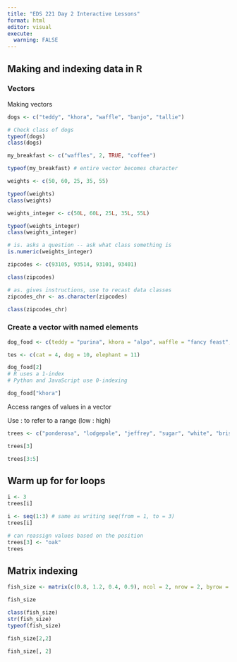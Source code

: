 ```yaml
---
title: "EDS 221 Day 2 Interactive Lessons"
format: html
editor: visual
execute: 
  warning: FALSE
---
```


## Making and indexing data in R

### Vectors

Making vectors

```r
dogs <- c("teddy", "khora", "waffle", "banjo", "tallie")

# Check class of dogs
typeof(dogs)
class(dogs)
```

```r
my_breakfast <- c("waffles", 2, TRUE, "coffee")

typeof(my_breakfast) # entire vector becomes character
```

```r
weights <- c(50, 60, 25, 35, 55)

typeof(weights)
class(weights)
```

```r
weights_integer <- c(50L, 60L, 25L, 35L, 55L)

typeof(weights_integer)
class(weights_integer)
```

```r
# is. asks a question -- ask what class something is
is.numeric(weights_integer)
```

```r
zipcodes <- c(93105, 93514, 93101, 93401)

class(zipcodes)

# as. gives instructions, use to recast data classes
zipcodes_chr <- as.character(zipcodes)

class(zipcodes_chr)
```

### Create a vector with named elements

```r
dog_food <- c(teddy = "purina", khora = "alpo", waffle = "fancy feast", banjo = "blue diamond", tallie = "farmer's dog")

tes <- c(cat = 4, dog = 10, elephant = 11)
```

```r
dog_food[2]
# R uses a 1-index
# Python and JavaScript use 0-indexing
```

```r
dog_food["khora"]
```

Access ranges of values in a vector

Use : to refer to a range (low : high)

```r
trees <- c("ponderosa", "lodgepole", "jeffrey", "sugar", "white", "bristlecone")

trees[3]

trees[3:5]
```

## Warm up for for loops

```r
i <- 3
trees[i]
```

```r
i <- seq(1:3) # same as writing seq(from = 1, to = 3)
trees[i]
```

```r
# can reassign values based on the position
trees[3] <- "oak"
trees
```

## Matrix indexing

```r
fish_size <- matrix(c(0.8, 1.2, 0.4, 0.9), ncol = 2, nrow = 2, byrow = FALSE)

fish_size

class(fish_size)
str(fish_size)
typeof(fish_size)

fish_size[2,2]

fish_size[, 2]
```

